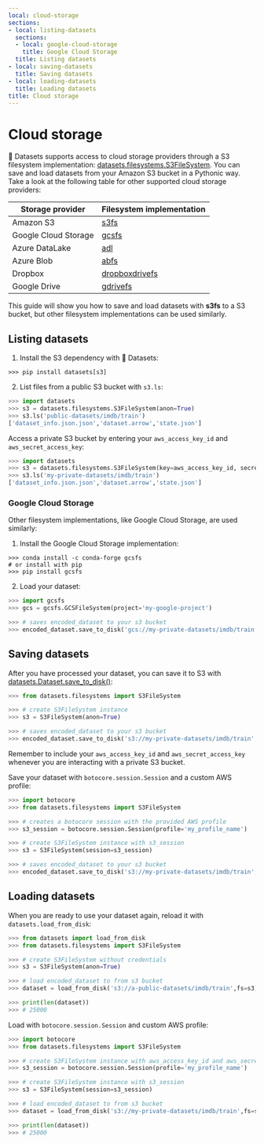 ```yaml
---
local: cloud-storage
sections:
- local: listing-datasets
  sections:
  - local: google-cloud-storage
    title: Google Cloud Storage
  title: Listing datasets
- local: saving-datasets
  title: Saving datasets
- local: loading-datasets
  title: Loading datasets
title: Cloud storage
---
```

<script>
</script>
<h1 id="cloud-storage">Cloud storage</h1>

🤗 Datasets supports access to cloud storage providers through a S3 filesystem implementation: [datasets.filesystems.S3FileSystem](/docs/datasets/master/en/package_reference/main_classes#datasets.filesystems.S3FileSystem). You can save and load datasets from your Amazon S3 bucket in a Pythonic way. Take a look at the following table for other supported cloud storage providers:

| Storage provider     | Filesystem implementation                                     |
|----------------------|---------------------------------------------------------------|
| Amazon S3            | [s3fs](https://s3fs.readthedocs.io/en/latest/)                |
| Google Cloud Storage | [gcsfs](https://gcsfs.readthedocs.io/en/latest/)              |
| Azure DataLake       | [adl](https://github.com/dask/adlfs)                          |
| Azure Blob           | [abfs](https://github.com/dask/adlfs)                         |
| Dropbox              | [dropboxdrivefs](https://github.com/MarineChap/dropboxdrivefs)|
| Google Drive         | [gdrivefs](https://github.com/intake/gdrivefs)                |

This guide will show you how to save and load datasets with **s3fs** to a S3 bucket, but other filesystem implementations can be used similarly.

<h2 id="listing-datasets">Listing datasets</h2>

1. Install the S3 dependency with 🤗 Datasets:

```
>>> pip install datasets[s3]
```

2. List files from a public S3 bucket with `s3.ls`:

```py
>>> import datasets
>>> s3 = datasets.filesystems.S3FileSystem(anon=True)  
>>> s3.ls('public-datasets/imdb/train')
['dataset_info.json.json','dataset.arrow','state.json']
```

Access a private S3 bucket by entering your `aws_access_key_id` and `aws_secret_access_key`:

```py
>>> import datasets
>>> s3 = datasets.filesystems.S3FileSystem(key=aws_access_key_id, secret=aws_secret_access_key)  
>>> s3.ls('my-private-datasets/imdb/train')  
['dataset_info.json.json','dataset.arrow','state.json']
```

<h3 id="google-cloud-storage">Google Cloud Storage</h3>

Other filesystem implementations, like Google Cloud Storage, are used similarly:

1. Install the Google Cloud Storage implementation:

```
>>> conda install -c conda-forge gcsfs
# or install with pip
>>> pip install gcsfs
```

2. Load your dataset:

```py
>>> import gcsfs
>>> gcs = gcsfs.GCSFileSystem(project='my-google-project') 

>>> # saves encoded_dataset to your s3 bucket
>>> encoded_dataset.save_to_disk('gcs://my-private-datasets/imdb/train', fs=gcs)
```

<h2 id="saving-datasets">Saving datasets</h2>

After you have processed your dataset, you can save it to S3 with [datasets.Dataset.save_to_disk()](/docs/datasets/master/en/package_reference/main_classes#datasets.Dataset.save_to_disk):

```py
>>> from datasets.filesystems import S3FileSystem

>>> # create S3FileSystem instance
>>> s3 = S3FileSystem(anon=True)  

>>> # saves encoded_dataset to your s3 bucket
>>> encoded_dataset.save_to_disk('s3://my-private-datasets/imdb/train', fs=s3)
```

<Tip>

Remember to include your `aws_access_key_id` and `aws_secret_access_key` whenever you are interacting with a private S3 bucket.

</Tip>

Save your dataset with `botocore.session.Session` and a custom AWS profile:

```py
>>> import botocore
>>> from datasets.filesystems import S3FileSystem

>>> # creates a botocore session with the provided AWS profile
>>> s3_session = botocore.session.Session(profile='my_profile_name')

>>> # create S3FileSystem instance with s3_session
>>> s3 = S3FileSystem(session=s3_session)  

>>> # saves encoded_dataset to your s3 bucket
>>> encoded_dataset.save_to_disk('s3://my-private-datasets/imdb/train',fs=s3)
```

<h2 id="loading-datasets">Loading datasets</h2>

When you are ready to use your dataset again, reload it with `datasets.load_from_disk`:

```py
>>> from datasets import load_from_disk
>>> from datasets.filesystems import S3FileSystem

>>> # create S3FileSystem without credentials
>>> s3 = S3FileSystem(anon=True)  

>>> # load encoded_dataset to from s3 bucket
>>> dataset = load_from_disk('s3://a-public-datasets/imdb/train',fs=s3)  

>>> print(len(dataset))
>>> # 25000
```

Load with `botocore.session.Session` and custom AWS profile:

```py
>>> import botocore
>>> from datasets.filesystems import S3FileSystem

>>> # create S3FileSystem instance with aws_access_key_id and aws_secret_access_key
>>> s3_session = botocore.session.Session(profile='my_profile_name')

>>> # create S3FileSystem instance with s3_session
>>> s3 = S3FileSystem(session=s3_session)

>>> # load encoded_dataset to from s3 bucket
>>> dataset = load_from_disk('s3://my-private-datasets/imdb/train',fs=s3)  

>>> print(len(dataset))
>>> # 25000
```
